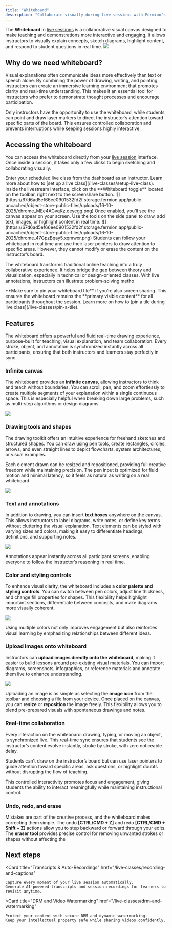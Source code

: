 ```yaml
---
title: "Whiteboard"
description: "Collaborate visually during live sessions with Fermion’s interactive whiteboard."
---
```


The **Whiteboard** in [live sessions](/live-classes/what-are-live-classes) is a collaborative visual canvas designed to make teaching and demonstrations more interactive and engaging. It allows instructors to visually explain concepts, sketch diagrams, highlight content, and respond to student questions in real time.
![](https://67d6ad5ef66ee0901532fd2f.storage.fermion.app/public-uncached/object-store-public-files/uploads/16-10-2025/chrome_ViUZlzq4ic.lfwgsj.png)

## Why do we need whiteboard?

Visual explanations often communicate ideas more effectively than text or speech alone. By combining the power of drawing, writing, and pointing, instructors can create an immersive learning environment that promotes clarity and real-time understanding. This makes it an essential tool for instructors who prefer to demonstrate thought processes and encourage participation.

<Check>Only instructors have the opportunity to use the whiteboard, while students can point and draw laser markers to direct the instructor’s attention toward specific parts of the board. This ensures controlled collaboration and prevents interruptions while keeping sessions highly interactive.</Check>

## Accessing the whiteboard

You can access the whiteboard directly from your [live session](/live-classes/setup-live-class) interface. Once inside a session, it takes only a few clicks to begin sketching and collaborating visually.

<Steps>

  <Step title="Join a live session">
    Enter your scheduled live class from the dashboard as an instructor.  
    Learn more about how to [set up a live class](/live-classes/setup-live-class).
  </Step>

  <Step title="Open the whiteboard">
    Inside the livestream interface, click on the **Whiteboard toggle** located on the toolbar, right next to the screenshare button.  
    ![](https://67d6ad5ef66ee0901532fd2f.storage.fermion.app/public-uncached/object-store-public-files/uploads/16-10-2025/chrome_MEe4AGvqKz.qeyegg.png)
  </Step>

  <Step title="Start drawing">
    Once enabled, you’ll see the canvas appear on your screen. Use the tools on the side panel to draw, add text, images, or highlight content in real time.  
    ![](https://67d6ad5ef66ee0901532fd2f.storage.fermion.app/public-uncached/object-store-public-files/uploads/16-10-2025/chrome_47GpzBqay5.xqmwxr.png)
  </Step>

  <Step title="Student interaction">
    Students can follow your whiteboard in real time and use their laser pointers to draw attention to specific areas.  
    However, they cannot modify or erase the content on the instructor’s board.
  </Step>

</Steps>

The whiteboard transforms traditional online teaching into a truly collaborative experience. It helps bridge the gap between theory and visualization, especially in technical or design-oriented classes. With live annotations, instructors can illustrate problem-solving metho

<Tip>
**Make sure to pin your whiteboard tile** if you’re also screen sharing.  
This ensures the whiteboard remains the **primary visible content** for all participants throughout the session.  
Learn more on how to [pin a tile during live class](/live-classes/pin-a-tile).
</Tip>


## Features

The whiteboard offers a powerful and fluid real-time drawing experience, purpose-built for teaching, visual explanation, and team collaboration. Every stroke, object, and annotation is synchronized instantly across all participants, ensuring that both instructors and learners stay perfectly in sync.

### Infinite canvas

The whiteboard provides an **infinite canvas**, allowing instructors to think and teach without boundaries. You can scroll, pan, and zoom effortlessly to create multiple segments of your explanation within a single continuous space. This is especially helpful when breaking down large problems, such as multi-step algorithms or design diagrams.

![](https://67d6ad5ef66ee0901532fd2f.storage.fermion.app/public-uncached/object-store-public-files/uploads/16-10-2025/chrome_HLsvzuxSib.ikxbwm.png)

### Drawing tools and shapes

The drawing toolkit offers an intuitive experience for freehand sketches and structured shapes. You can draw using pen tools, create rectangles, circles, arrows, and even straight lines to depict flowcharts, system architectures, or visual examples.  

Each element drawn can be resized and repositioned, providing full creative freedom while maintaining precision. The pen input is optimized for fluid motion and minimal latency, so it feels as natural as writing on a real whiteboard.

![](https://67d6ad5ef66ee0901532fd2f.storage.fermion.app/public-uncached/object-store-public-files/uploads/16-10-2025/chrome_FH78eU3rCr.lphprn.png)

### Text and annotations

In addition to drawing, you can insert **text boxes** anywhere on the canvas. This allows instructors to label diagrams, write notes, or define key terms without cluttering the visual explanation. Text elements can be styled with varying sizes and colors, making it easy to differentiate headings, definitions, and supporting notes.

![](https://67d6ad5ef66ee0901532fd2f.storage.fermion.app/public-uncached/object-store-public-files/uploads/16-10-2025/chrome_2zPd37d5Ep.owzgfv.png)

Annotations appear instantly across all participant screens, enabling everyone to follow the instructor’s reasoning in real time.

### Color and styling controls

To enhance visual clarity, the whiteboard includes a **color palette and styling controls**. You can switch between pen colors, adjust line thickness, and change fill properties for shapes. This flexibility helps highlight important sections, differentiate between concepts, and make diagrams more visually coherent.

![](https://67d6ad5ef66ee0901532fd2f.storage.fermion.app/public-uncached/object-store-public-files/uploads/16-10-2025/chrome_pTURSacMi0.jqqlja.png)

Using multiple colors not only improves engagement but also reinforces visual learning by emphasizing relationships between different ideas.

### Upload images onto whiteboard

Instructors can **upload images directly onto the whiteboard**, making it easier to build lessons around pre-existing visual materials. You can import diagrams, screenshots, infographics, or reference materials and annotate them live to enhance understanding.

![](https://67d6ad5ef66ee0901532fd2f.storage.fermion.app/public-uncached/object-store-public-files/uploads/16-10-2025/chrome_13qZecq4Pz.aytvwn.png)

Uploading an image is as simple as selecting the **image icon** from the toolbar and choosing a file from your device. Once placed on the canvas, you can **resize** or **reposition** the image freely. This flexibility allows you to blend pre-prepared visuals with spontaneous drawings and notes.


### Real-time collaboration

Every interaction on the whiteboard: drawing, typing, or moving an object, is synchronized live. This real-time sync ensures that students see the instructor’s content evolve instantly, stroke by stroke, with zero noticeable delay.  

<Check>Students can’t draw on the instructor’s board but can use laser pointers to guide attention toward specific areas, ask questions, or highlight doubts without disrupting the flow of teaching.</Check>

This controlled interactivity promotes focus and engagement, giving students the ability to interact meaningfully while maintaining instructional control.

### Undo, redo, and erase

Mistakes are part of the creative process, and the whiteboard makes correcting them simple. The undo **[CTRL/CMD + Z]** and redo **[CTRL/CMD + Shift + Z]**  actions allow you to step backward or forward through your edits. The **eraser tool** provides precise control for removing unwanted strokes or shapes without affecting the

## Next steps

<Columns cols={2}>

  <Card
    title="Transcripts & Auto-Recordings"
    href="/live-classes/recording-and-captions"
  >
    Capture every moment of your live session automatically.  
    Generate AI-powered transcripts and session recordings for learners to revisit anytime.
  </Card>

  <Card
    title="DRM and Video Watermarking"
    href="/live-classes/drm-and-watermarking"
  >
    Protect your content with secure DRM and dynamic watermarking.  
    Keep your intellectual property safe while sharing videos confidently.
  </Card>

</Columns>